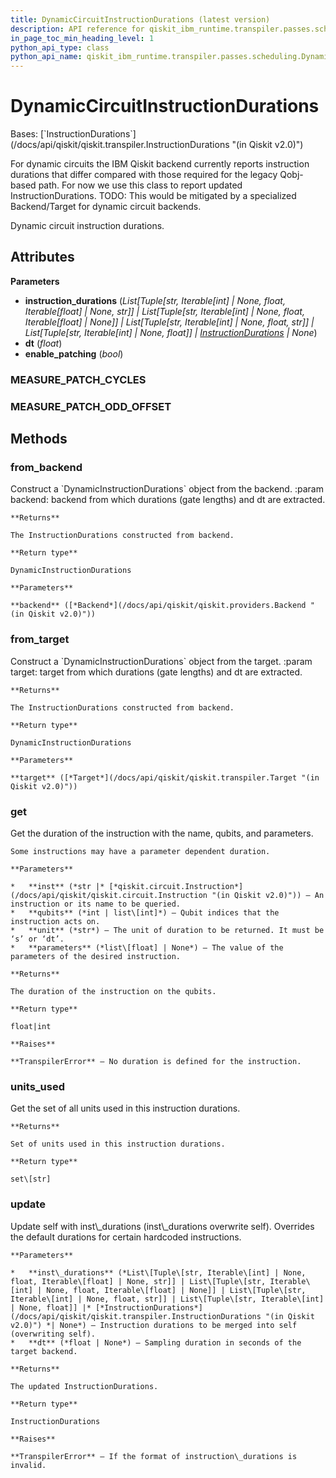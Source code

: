 ```yaml
---
title: DynamicCircuitInstructionDurations (latest version)
description: API reference for qiskit_ibm_runtime.transpiler.passes.scheduling.DynamicCircuitInstructionDurations in the latest version of qiskit-ibm-runtime
in_page_toc_min_heading_level: 1
python_api_type: class
python_api_name: qiskit_ibm_runtime.transpiler.passes.scheduling.DynamicCircuitInstructionDurations
---
```


# DynamicCircuitInstructionDurations

<Class id="qiskit_ibm_runtime.transpiler.passes.scheduling.DynamicCircuitInstructionDurations" isDedicatedPage={true} github="https://github.com/Qiskit/qiskit-ibm-runtime/tree/stable/0.40/qiskit_ibm_runtime/transpiler/passes/scheduling/utils.py#L140-L328" signature="DynamicCircuitInstructionDurations(instruction_durations=None, dt=None, enable_patching=True)" modifiers="class">
  Bases: [`InstructionDurations`](/docs/api/qiskit/qiskit.transpiler.InstructionDurations "(in Qiskit v2.0)")

  For dynamic circuits the IBM Qiskit backend currently reports instruction durations that differ compared with those required for the legacy Qobj-based path. For now we use this class to report updated InstructionDurations. TODO: This would be mitigated by a specialized Backend/Target for dynamic circuit backends.

  Dynamic circuit instruction durations.

  ## Attributes

  **Parameters**

  *   **instruction\_durations** (*List\[Tuple\[str, Iterable\[int] | None, float, Iterable\[float] | None, str]] | List\[Tuple\[str, Iterable\[int] | None, float, Iterable\[float] | None]] | List\[Tuple\[str, Iterable\[int] | None, float, str]] | List\[Tuple\[str, Iterable\[int] | None, float]] |* [*InstructionDurations*](/docs/api/qiskit/qiskit.transpiler.InstructionDurations "(in Qiskit v2.0)") *| None*)
  *   **dt** (*float*)
  *   **enable\_patching** (*bool*)

  ### MEASURE\_PATCH\_CYCLES

  <Attribute id="qiskit_ibm_runtime.transpiler.passes.scheduling.DynamicCircuitInstructionDurations.MEASURE_PATCH_CYCLES" attributeValue="160" />

  ### MEASURE\_PATCH\_ODD\_OFFSET

  <Attribute id="qiskit_ibm_runtime.transpiler.passes.scheduling.DynamicCircuitInstructionDurations.MEASURE_PATCH_ODD_OFFSET" attributeValue="64" />

  ## Methods

  ### from\_backend

  <Function id="qiskit_ibm_runtime.transpiler.passes.scheduling.DynamicCircuitInstructionDurations.from_backend" github="https://github.com/Qiskit/qiskit-ibm-runtime/tree/stable/0.40/qiskit_ibm_runtime/transpiler/passes/scheduling/utils.py#L162-L172" signature="from_backend(backend)" modifiers="classmethod">
    Construct a `DynamicInstructionDurations` object from the backend. :param backend: backend from which durations (gate lengths) and dt are extracted.

    **Returns**

    The InstructionDurations constructed from backend.

    **Return type**

    DynamicInstructionDurations

    **Parameters**

    **backend** ([*Backend*](/docs/api/qiskit/qiskit.providers.Backend "(in Qiskit v2.0)"))
  </Function>

  ### from\_target

  <Function id="qiskit_ibm_runtime.transpiler.passes.scheduling.DynamicCircuitInstructionDurations.from_target" github="https://github.com/Qiskit/qiskit-ibm-runtime/tree/stable/0.40/qiskit_ibm_runtime/transpiler/passes/scheduling/utils.py#L174-L191" signature="from_target(target)" modifiers="classmethod">
    Construct a `DynamicInstructionDurations` object from the target. :param target: target from which durations (gate lengths) and dt are extracted.

    **Returns**

    The InstructionDurations constructed from backend.

    **Return type**

    DynamicInstructionDurations

    **Parameters**

    **target** ([*Target*](/docs/api/qiskit/qiskit.transpiler.Target "(in Qiskit v2.0)"))
  </Function>

  ### get

  <Function id="qiskit_ibm_runtime.transpiler.passes.scheduling.DynamicCircuitInstructionDurations.get" signature="get(inst, qubits, unit='dt', parameters=None)">
    Get the duration of the instruction with the name, qubits, and parameters.

    Some instructions may have a parameter dependent duration.

    **Parameters**

    *   **inst** (*str |* [*qiskit.circuit.Instruction*](/docs/api/qiskit/qiskit.circuit.Instruction "(in Qiskit v2.0)")) – An instruction or its name to be queried.
    *   **qubits** (*int | list\[int]*) – Qubit indices that the instruction acts on.
    *   **unit** (*str*) – The unit of duration to be returned. It must be ‘s’ or ‘dt’.
    *   **parameters** (*list\[float] | None*) – The value of the parameters of the desired instruction.

    **Returns**

    The duration of the instruction on the qubits.

    **Return type**

    float|int

    **Raises**

    **TranspilerError** – No duration is defined for the instruction.
  </Function>

  ### units\_used

  <Function id="qiskit_ibm_runtime.transpiler.passes.scheduling.DynamicCircuitInstructionDurations.units_used" signature="units_used()">
    Get the set of all units used in this instruction durations.

    **Returns**

    Set of units used in this instruction durations.

    **Return type**

    set\[str]
  </Function>

  ### update

  <Function id="qiskit_ibm_runtime.transpiler.passes.scheduling.DynamicCircuitInstructionDurations.update" github="https://github.com/Qiskit/qiskit-ibm-runtime/tree/stable/0.40/qiskit_ibm_runtime/transpiler/passes/scheduling/utils.py#L193-L239" signature="update(inst_durations, dt=None)">
    Update self with inst\_durations (inst\_durations overwrite self). Overrides the default durations for certain hardcoded instructions.

    **Parameters**

    *   **inst\_durations** (*List\[Tuple\[str, Iterable\[int] | None, float, Iterable\[float] | None, str]] | List\[Tuple\[str, Iterable\[int] | None, float, Iterable\[float] | None]] | List\[Tuple\[str, Iterable\[int] | None, float, str]] | List\[Tuple\[str, Iterable\[int] | None, float]] |* [*InstructionDurations*](/docs/api/qiskit/qiskit.transpiler.InstructionDurations "(in Qiskit v2.0)") *| None*) – Instruction durations to be merged into self (overwriting self).
    *   **dt** (*float | None*) – Sampling duration in seconds of the target backend.

    **Returns**

    The updated InstructionDurations.

    **Return type**

    InstructionDurations

    **Raises**

    **TranspilerError** – If the format of instruction\_durations is invalid.
  </Function>
</Class>

